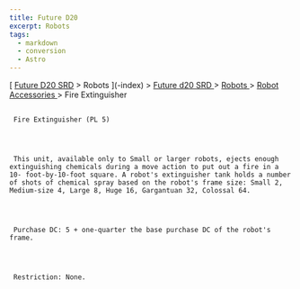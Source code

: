 ```yaml
---
title: Future D20
excerpt: Robots
tags:
  - markdown
  - conversion
  - Astro
---
```







[
[Future D20 SRD]( / ) > Robots
     ](-index)
     >
     [
      Future d20 SRD
     ](future-d20-srd-index)
     >
     [
      Robots
     ](future-d20-srd-robots-index)
     >
     [
      Robot Accessories
     ](future-d20-srd-robots-robot-accessories-index)
     > Fire Extinguisher
    





## 
     Fire Extinguisher (PL 5)
    



     This unit, available only to Small or larger robots, ejects enough extinguishing chemicals during a move action to put out a fire in a 10- foot-by-10-foot square. A robot's extinguisher tank holds a number of shots of chemical spray based on the robot's frame size: Small 2, Medium-size 4, Large 8, Huge 16, Gargantuan 32, Colossal 64.
    



     Purchase DC: 5 + one-quarter the base purchase DC of the robot's frame.
    



     Restriction: None.
    




